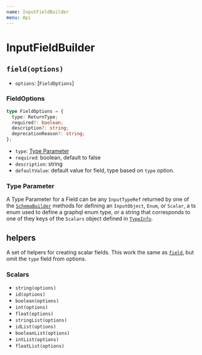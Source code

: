 ```yaml
---
name: InputFieldBuilder
menu: Api
---
```


# InputFieldBuilder

## `field(options)`

- `options`: [`FieldOptions`]

### FieldOptions

```typescript
type FieldOptions = {
  type: ReturnType;
  required?: boolean;
  description?: string;
  deprecationReason?: string;
};
```

- `type`: [Type Parameter](#type-parameter)
- `required`: boolean, default to false
- `description`: string
- `defaultValue`: default value for field, type based on `type` option.

### Type Parameter

A Type Parameter for a Field can be any `InputTypeRef` returned by one of the [`SchemaBuilder`]
methods for defining an `InputObject`, `Enum`, or `Scalar`, a ts enum used to define a graphql enum
type, or a string that corresponds to one of they keys of the `Scalars` object defined in
[`TypeInfo`].

## helpers

A set of helpers for creating scalar fields. This work the same as [`field`](#fieldoptions), but
omit the `type` field from options.

### Scalars

- `string(options)`
- `id(options)`
- `boolean(options)`
- `int(options)`
- `float(options)`
- `stringList(options)`
- `idList(options)`
- `booleanList(options)`
- `intList(options)`
- `floatList(options)`

[`schemabuilder`]: /api-schema-builder
[`typeinfo`]: /api-schema-builder#typeinfo
